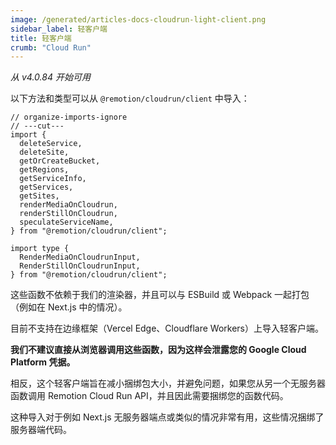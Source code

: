 ```yaml
---
image: /generated/articles-docs-cloudrun-light-client.png
sidebar_label: 轻客户端
title: 轻客户端
crumb: "Cloud Run"
---
```


_从 v4.0.84 开始可用_

以下方法和类型可以从 `@remotion/cloudrun/client` 中导入：

```tsx twoslash
// organize-imports-ignore
// ---cut---
import {
  deleteService,
  deleteSite,
  getOrCreateBucket,
  getRegions,
  getServiceInfo,
  getServices,
  getSites,
  renderMediaOnCloudrun,
  renderStillOnCloudrun,
  speculateServiceName,
} from "@remotion/cloudrun/client";

import type {
  RenderMediaOnCloudrunInput,
  RenderStillOnCloudrunInput,
} from "@remotion/cloudrun/client";
```

这些函数不依赖于我们的渲染器，并且可以与 ESBuild 或 Webpack 一起打包（例如在 Next.js 中的情况）。

目前不支持在边缘框架（Vercel Edge、Cloudflare Workers）上导入轻客户端。

**我们不建议直接从浏览器调用这些函数，因为这样会泄露您的 Google Cloud Platform 凭据。**

相反，这个轻客户端旨在减小捆绑包大小，并避免问题，如果您从另一个无服务器函数调用 Remotion Cloud Run API，并且因此需要捆绑您的函数代码。

这种导入对于例如 Next.js 无服务器端点或类似的情况非常有用，这些情况捆绑了服务器端代码。

